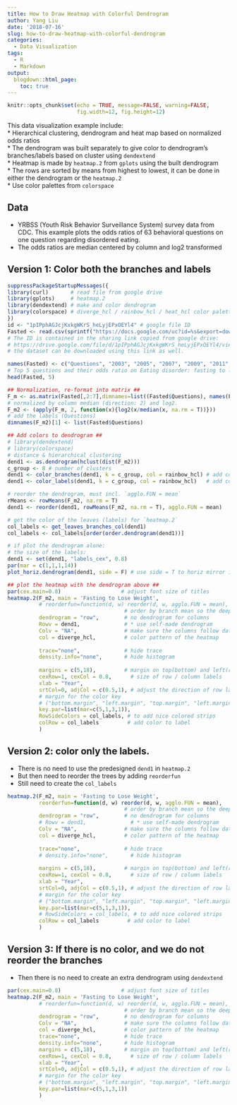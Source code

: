 ```yaml
---
title: How to Draw Heatmap with Colorful Dendrogram
author: Yang Liu
date: '2018-07-16'
slug: how-to-draw-heatmap-with-colorful-dendrogram
categories:
  - Data Visualization
tags:
  - R
  - Markdown
output:
  blogdown::html_page:
    toc: true
---
```



```r
knitr::opts_chunk$set(echo = TRUE, message=FALSE, warning=FALSE, 
                      fig.width=12, fig.height=12)
```

This data visualization example include:    
* Hierarchical clustering, dendrogram and heat map based on normalized odds ratios  
* The dendrogram was built separately to give color to dendrogram's branches/labels based on cluster using `dendextend`  
* Heatmap is made by `heatmap.2` from `gplots` using the built dendrogram    
* The rows are sorted by means from highest to lowest, it can be done in either the dendrogram or the `heatmap.2`    
* Use color palettes from `colorspace`  

## Data
* YRBSS (Youth Risk Behavior Surveillance System) survey data from CDC. This example plots the odds ratios of 63 behavioral questions on one question regarding disordered eating.  
* The odds ratios are median centered by column and log2 transformed

## Version 1: Color both the branches and labels
```r
suppressPackageStartupMessages({
library(curl)       # read file from google drive
library(gplots)     # heatmap.2
library(dendextend) # make and color dendrogram
library(colorspace) # diverge_hcl / rainbow_hcl / heat_hcl color palettes
})
id <- "1pIPphAGJcjKxkgWKrS_heLyjEPxOEYl4" # google file ID
Fasted <- read.csv(sprintf("https://docs.google.com/uc?id=%s&export=download", id))
# The ID is contained in the sharing link copied from google drive:
# https://drive.google.com/file/d/1pIPphAGJcjKxkgWKrS_heLyjEPxOEYl4/view?usp=sharing
# the dataset can be downloaded using this link as well.

names(Fasted) <- c("Questions", "2003", "2005", "2007", "2009", "2011", "2013")
# Top 5 questions and their odds ratio on Eating disorder: fasting to loose weight
head(Fasted, 5)

## Normalization, re-format into matrix ##
F_m <- as.matrix(Fasted[,2:7],dimnames=list((Fasted$Questions), names(Fasted)[2:7]))
# normalized by column median (direction: 2) and log2.
F_m2 <- (apply(F_m, 2, function(x){log2(x/median(x, na.rm = T))}))
# add the labels (Questions)
dimnames(F_m2)[1] <- list(Fasted$Questions)

## Add colors to dendrogram ##
# library(dendextend)
# library(colorspace)
# distance & hierarchical clustering
dend1 <- as.dendrogram(hclust(dist(F_m2)))
c_group <- 8 # number of clusters
dend1 <- color_branches(dend1, k = c_group, col = rainbow_hcl) # add color to the lines
dend1 <- color_labels(dend1, k = c_group, col = rainbow_hcl)   # add color to the labels

# reorder the dendrogram, must incl. `agglo.FUN = mean`
rMeans <- rowMeans(F_m2, na.rm = T)
dend1 <- reorder(dend1, rowMeans(F_m2, na.rm = T), agglo.FUN = mean)

# get the color of the leaves (labels) for `heatmap.2`
col_labels <- get_leaves_branches_col(dend1)
col_labels <- col_labels[order(order.dendrogram(dend1))]

# if plot the dendrogram alone:
# the size of the labels:
dend1 <- set(dend1, "labels_cex", 0.8)
par(mar = c(1,1,1,14))
plot_horiz.dendrogram(dend1, side = F) # use side = T to horiz mirror if needed

## plot the heatmap with the dendrogram above ##
par(cex.main=0.8)                   # adjust font size of titles
heatmap.2(F_m2, main = 'Fasting to Lose Weight',
          # reorderfun=function(d, w) reorder(d, w, agglo.FUN = mean),
                                     # order by branch mean so the deepest color is at the top
          dendrogram = "row",        # no dendrogram for columns
          Rowv = dend1,              # * use self-made dendrogram
          Colv = "NA",               # make sure the columns follow data's order
          col = diverge_hcl,         # color pattern of the heatmap
          
          trace="none",              # hide trace
          density.info="none",       # hide histogram
          
          margins = c(5,18),         # margin on top(bottom) and left(right) side.
          cexRow=1, cexCol = 0.8,      # size of row / column labels
          xlab = "Year",
          srtCol=0, adjCol = c(0.5,1), # adjust the direction of row label to be horizontal
          # margin for the color key
          # ("bottom.margin", "left.margin", "top.margin", "left.margin" )
          key.par=list(mar=c(5,1,3,1)),
          RowSideColors = col_labels, # to add nice colored strips        
          colRow = col_labels         # add color to label
          )
```

## Version 2: color only the labels.
* There is no need to use the predesigned `dend1` in `heatmap.2`  
* But then need to reorder the trees by adding `reorderfun`  
* Still need to create the `col_labels`  
```r
heatmap.2(F_m2, main = 'Fasting to Lose Weight',
          reorderfun=function(d, w) reorder(d, w, agglo.FUN = mean),
                                     # order by branch mean so the deepest color is at the top
          dendrogram = "row",        # no dendrogram for columns
          # Rowv = dend1,              # * use self-made dendrogram
          Colv = "NA",               # make sure the columns follow data's order
          col = diverge_hcl,         # color pattern of the heatmap
          
          trace="none",              # hide trace
          # density.info="none",       # hide histogram
          
          margins = c(5,18),         # margin on top(bottom) and left(right) side.
          cexRow=1, cexCol = 0.8,      # size of row / column labels
          xlab = "Year",
          srtCol=0, adjCol = c(0.5,1), # adjust the direction of row label to be horizontal
          # margin for the color key
          # ("bottom.margin", "left.margin", "top.margin", "left.margin" )
          key.par=list(mar=c(5,1,3,1)),
          # RowSideColors = col_labels, # to add nice colored strips        
          colRow = col_labels         # add color to label
          )
```

## Version 3: If there is no color, and we do not reorder the branches
* Then there is no need to create an extra dendrogram using `dendextend`
```r
par(cex.main=0.8)                   # adjust font size of titles
heatmap.2(F_m2, main = 'Fasting to Lose Weight',
          # reorderfun=function(d, w) reorder(d, w, agglo.FUN = mean),
                                     # order by branch mean so the deepest color is at the top
          dendrogram = "row",        # no dendrogram for columns
          Colv = "NA",               # make sure the columns follow data's order
          col = diverge_hcl,         # color pattern of the heatmap
          trace="none",              # hide trace
          density.info="none",       # hide histogram
          margins = c(5,18),         # margin on top(bottom) and left(right) side.
          cexRow=1, cexCol = 0.8,      # size of row / column labels
          xlab = "Year",
          srtCol=0, adjCol = c(0.5,1), # adjust the direction of row label to be horizontal
          # margin for the color key
          # ("bottom.margin", "left.margin", "top.margin", "left.margin" )
          key.par=list(mar=c(5,1,3,1))
          )
```

